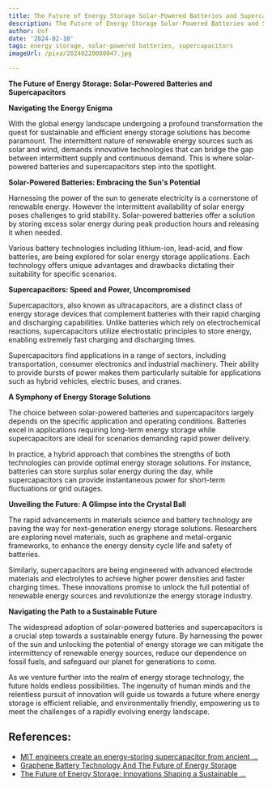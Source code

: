 ```yaml
---
title: The Future of Energy Storage Solar-Powered Batteries and Supercapacitors
description: The Future of Energy Storage Solar-Powered Batteries and Supercapacitors
author: Usf
date: '2024-02-10'
tags: energy storage, solar-powered batteries, supercapacitors
imageUrl: /pixa/20240220080847.jpg

---
```

**The  Future of Energy Storage: Solar-Powered Batteries and  Supercapacitors**

**Navigating  the Energy Enigma**

With the global energy landscape undergoing a profound transformation  the quest for sustainable and efficient energy  storage solutions has become paramount. The intermittent nature of renewable energy sources such as solar and wind, demands innovative technologies  that can bridge  the gap between intermittent  supply and continuous demand. This is where solar-powered batteries and supercapacitors step into the spotlight.

**Solar-Powered Batteries: Embracing the Sun's Potential**

Harnessing the power of  the sun to  generate electricity is a  cornerstone of renewable energy. However the intermittent availability  of solar energy  poses challenges to grid stability. Solar-powered batteries offer a solution by storing excess solar energy during peak production hours and releasing it when needed.

Various battery technologies including lithium-ion, lead-acid, and flow batteries, are being explored for solar energy storage applications. Each technology offers  unique  advantages and drawbacks dictating their  suitability  for  specific scenarios.

**Supercapacitors: Speed  and Power, Uncompromised**

Supercapacitors,  also  known as ultracapacitors, are a distinct class of energy storage devices that complement batteries with their rapid charging and discharging capabilities. Unlike batteries which rely on electrochemical reactions, supercapacitors utilize electrostatic principles to store  energy, enabling extremely fast charging and discharging times.

Supercapacitors find applications  in a  range of sectors, including transportation, consumer electronics  and industrial  machinery. Their  ability to provide bursts of power makes them particularly suitable for  applications such  as hybrid vehicles, electric buses, and cranes.

**A Symphony of Energy Storage Solutions**

The choice between solar-powered batteries and supercapacitors largely  depends  on the specific application and operating conditions. Batteries excel  in applications requiring long-term energy storage while supercapacitors are ideal for scenarios demanding rapid power delivery.

In practice, a hybrid approach that combines the strengths of both technologies can provide optimal energy storage solutions. For instance, batteries can store surplus solar energy during the day, while supercapacitors  can provide instantaneous power for short-term fluctuations or grid outages.

**Unveiling the Future: A Glimpse into the Crystal Ball**

The rapid advancements in materials science and battery  technology are paving the way for next-generation energy storage solutions. Researchers are exploring novel materials, such as graphene and metal-organic frameworks, to enhance  the energy density cycle  life and  safety of batteries.

Similarly, supercapacitors are being engineered with advanced electrode materials and electrolytes to achieve higher  power densities and faster charging  times. These innovations promise to unlock the full potential of renewable energy sources and revolutionize the energy storage industry.

**Navigating the Path to  a Sustainable Future**

The widespread adoption of solar-powered batteries and supercapacitors is a crucial  step towards a sustainable  energy future.  By harnessing the power  of the sun and unlocking the potential of energy  storage  we can mitigate the intermittency of renewable energy sources, reduce our dependence on fossil fuels, and safeguard our planet for generations to come.

As we venture further into the realm of energy storage technology, the future holds  endless  possibilities. The ingenuity of human minds and the relentless pursuit of  innovation will guide us towards a future where energy storage is  efficient reliable, and environmentally friendly, empowering us to meet the challenges of a rapidly evolving energy landscape.

## References:
- [MIT engineers create an energy-storing supercapacitor from ancient ...](https://news.mit.edu/2023/mit-engineers-create-supercapacitor-ancient-materials-0731)
- [Graphene Battery Technology And The Future of Energy Storage](https://www.arrow.com/en/research-and-events/articles/graphene-battery-technology-for-the-future-of-energy-storage)
- [The Future of Energy Storage: Innovations Shaping a Sustainable ...](https://www.linkedin.com/pulse/future-energy-storage-innovations-shaping-sustainable-amith-vijayan)
